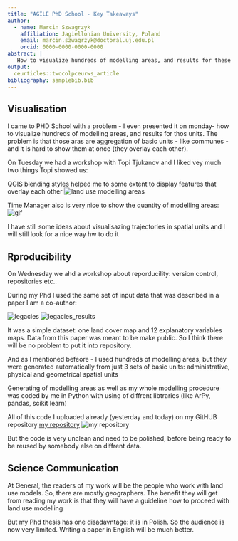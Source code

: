 ```yaml
---
title: "AGILE PhD School - Key Takeaways"
author:
  - name: Marcin Szwagrzyk
    affiliation: Jagiellonian University, Poland
    email: marcin.szwagrzyk@doctoral.uj.edu.pl
    orcid: 0000-0000-0000-0000
abstract: |
   How to visualize hundreds of modelling areas, and results for these units.
output:
  ceurticles::twocolpceurws_article
bibliography: samplebib.bib
---
```


## Visualisation
I came to PHD School with a problem - I even presented it on monday- how to visualize hundreds of modelling areas, and results for thos units. The problem is that those aras are aggregation of basic units - like communes - and it is hard to show them at once (they overlay each other).

On Tuesday we had a workshop with Topi Tjukanov and I liked vey much two things Topi showed us:

QGIS blending styles helped me to some extent to display features that overlay each other
![land use modelling areas](areas.png)

Time Manager also is very nice to show the quantity of modelling areas:
![gif](gif.gif)

I have still some ideas about visualisazing trajectories in spatial units and I will
still look for a nice way hw to do it


## Rproducibility
On Wednesday we ahd a workshop about reporducility: version control, repositories etc..

During my Phd I used the same set of input data that  was  described in a paper I am a co-author:

![legacies](legacies.png)
![legacies_results](results.png)

It was a simple dataset: one land cover map and 12 explanatory variables maps.
Data from this paper was meant to be make public. So I think there will be no problem to put it into repository.


And as I mentioned befeore - I used hundreds of modelling areas, but they were generated automatically from just 3 sets of basic units:
administrative, physical and geometrical spatial units

Generating of modelling areas as well as my whole modelling procedure was coded by me in Python 
with using of diffrent libtraries (like ArPy, pandas, scikit learn)

All of this code I uploaded already (yesterday and today) on my GitHUB repository
[my repository](https://github.com/marcinszwagrzyk/LandUse_MAUP_model)
![my repository](git.png)

But the code is very unclean and need to be polished, before being ready to be reused by somebody else on diffrent data.



## Science Communication
At General, the readers of my work will be the people who work with land use models. So, there are mostly geographers. The benefit they will get from reading my work is that they will have a guideline how to proceed with land use modelling

But my Phd thesis has one disadavntage: it is in Polish. So the audience is now very limited.
Writing a paper in English will be much better.